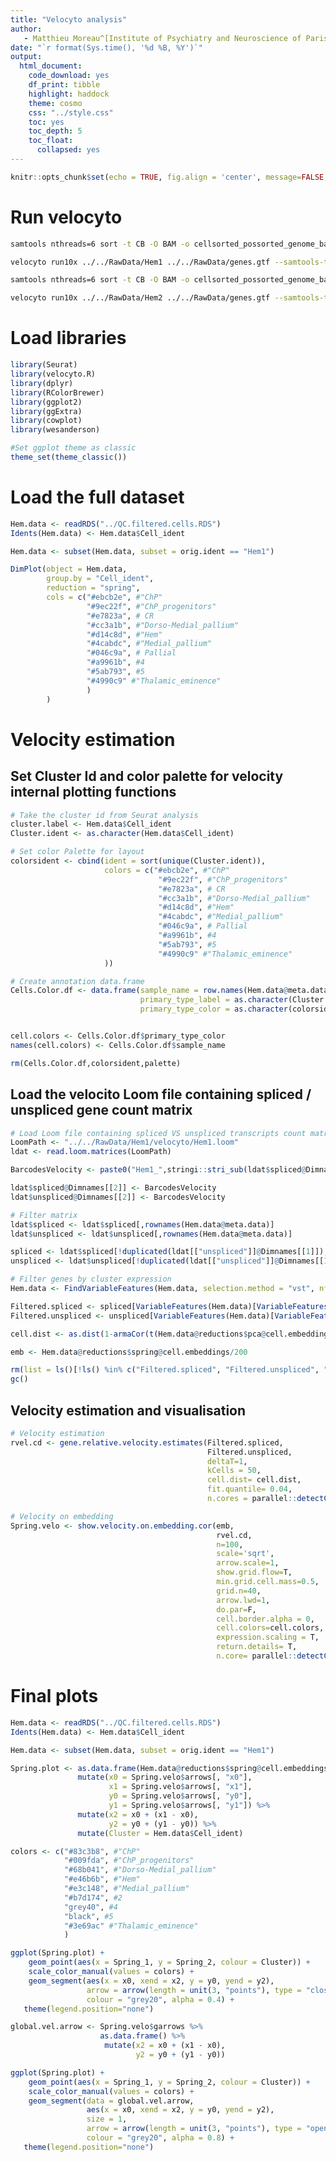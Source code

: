 ```yaml
---
title: "Velocyto analysis"
author:
   - Matthieu Moreau^[Institute of Psychiatry and Neuroscience of Paris, INSERM U1266, 75014, Paris, France, matthieu.moreau@inserm.fr] [![](https://orcid.org/sites/default/files/images/orcid_16x16.png)](https://orcid.org/0000-0002-2592-2373)
date: "`r format(Sys.time(), '%d %B, %Y')`"
output: 
  html_document: 
    code_download: yes
    df_print: tibble
    highlight: haddock
    theme: cosmo
    css: "../style.css"
    toc: yes
    toc_depth: 5
    toc_float:
      collapsed: yes
---
```


```r
knitr::opts_chunk$set(echo = TRUE, fig.align = 'center', message=FALSE, warning=FALSE, cache.lazy = FALSE)
```

# Run velocyto

```bash

samtools nthreads=6 sort -t CB -O BAM -o cellsorted_possorted_genome_bam.bam possorted_genome_bam.bam

velocyto run10x ../../RawData/Hem1 ../../RawData/genes.gtf --samtools-threads 6 --samtools-memory 1000 -vv
```

```bash

samtools nthreads=6 sort -t CB -O BAM -o cellsorted_possorted_genome_bam.bam possorted_genome_bam.bam

velocyto run10x ../../RawData/Hem2 ../../RawData/genes.gtf --samtools-threads 6 --samtools-memory 1000 -vv
```

# Load libraries

```r
library(Seurat)
library(velocyto.R)
library(dplyr)
library(RColorBrewer)
library(ggplot2)
library(ggExtra)
library(cowplot)
library(wesanderson)

#Set ggplot theme as classic
theme_set(theme_classic())
```

# Load the full dataset

```r
Hem.data <- readRDS("../QC.filtered.cells.RDS")
Idents(Hem.data) <- Hem.data$Cell_ident
```

```r
Hem.data <- subset(Hem.data, subset = orig.ident == "Hem1")
```

```r

DimPlot(object = Hem.data,
        group.by = "Cell_ident",
        reduction = "spring",
        cols = c("#ebcb2e", #"ChP"
                 "#9ec22f", #"ChP_progenitors"
                 "#e7823a", # CR
                 "#cc3a1b", #"Dorso-Medial_pallium" 
                 "#d14c8d", #"Hem" 
                 "#4cabdc", #"Medial_pallium"
                 "#046c9a", # Pallial
                 "#a9961b", #4
                 "#5ab793", #5
                 "#4990c9" #"Thalamic_eminence"
                 )
        )
```

# Velocity estimation

## Set Cluster Id and color palette for velocity internal plotting functions

```r
# Take the cluster id from Seurat analysis
cluster.label <- Hem.data$Cell_ident
Cluster.ident <- as.character(Hem.data$Cell_ident)

# Set color Palette for layout
colorsident <- cbind(ident = sort(unique(Cluster.ident)),
                     colors = c("#ebcb2e", #"ChP"
                                 "#9ec22f", #"ChP_progenitors"
                                 "#e7823a", # CR
                                 "#cc3a1b", #"Dorso-Medial_pallium" 
                                 "#d14c8d", #"Hem" 
                                 "#4cabdc", #"Medial_pallium"
                                 "#046c9a", # Pallial
                                 "#a9961b", #4
                                 "#5ab793", #5
                                 "#4990c9" #"Thalamic_eminence"
                     ))

# Create annotation data.frame
Cells.Color.df <- data.frame(sample_name = row.names(Hem.data@meta.data),
                             primary_type_label = as.character(Cluster.ident),
                             primary_type_color = as.character(colorsident[match(Cluster.ident, colorsident[,1]),2]))


cell.colors <- Cells.Color.df$primary_type_color
names(cell.colors) <- Cells.Color.df$sample_name

rm(Cells.Color.df,colorsident,palette)
```

## Load the velocito Loom file containing spliced / unspliced gene count matrix

```r
# Load Loom file containing spliced VS unspliced transcripts count matrices
LoomPath <- "../../RawData/Hem1/velocyto/Hem1.loom" 
ldat <- read.loom.matrices(LoomPath)
```

```r
BarcodesVelocity <- paste0("Hem1_",stringi::stri_sub(ldat$spliced@Dimnames[[2]],6,21))

ldat$spliced@Dimnames[[2]] <- BarcodesVelocity
ldat$unspliced@Dimnames[[2]] <- BarcodesVelocity

# Filter matrix
ldat$spliced <- ldat$spliced[,rownames(Hem.data@meta.data)]
ldat$unspliced <- ldat$unspliced[,rownames(Hem.data@meta.data)]

spliced <- ldat$spliced[!duplicated(ldat[["unspliced"]]@Dimnames[[1]]),]
unspliced <- ldat$unspliced[!duplicated(ldat[["unspliced"]]@Dimnames[[1]]),]
```

```r
# Filter genes by cluster expression
Hem.data <- FindVariableFeatures(Hem.data, selection.method = "vst", nfeatures = 2000)

Filtered.spliced <- spliced[VariableFeatures(Hem.data)[VariableFeatures(Hem.data) %in% rownames(spliced)],]
Filtered.unspliced <- unspliced[VariableFeatures(Hem.data)[VariableFeatures(Hem.data) %in% rownames(unspliced)],]

cell.dist <- as.dist(1-armaCor(t(Hem.data@reductions$pca@cell.embeddings[,1:10])))

emb <- Hem.data@reductions$spring@cell.embeddings/200
```


```r
rm(list = ls()[!ls() %in% c("Filtered.spliced", "Filtered.unspliced", "cell.dist", "emb", "cell.colors")])
gc()
```


## Velocity estimation and visualisation

```r
# Velocity estimation
rvel.cd <- gene.relative.velocity.estimates(Filtered.spliced,
                                            Filtered.unspliced,
                                            deltaT=1,
                                            kCells = 50,
                                            cell.dist= cell.dist,
                                            fit.quantile= 0.04,
                                            n.cores = parallel::detectCores() -2)
```

```r
# Velocity on embedding
Spring.velo <- show.velocity.on.embedding.cor(emb,
                                              rvel.cd,
                                              n=100,
                                              scale='sqrt',
                                              arrow.scale=1,
                                              show.grid.flow=T,
                                              min.grid.cell.mass=0.5,
                                              grid.n=40,
                                              arrow.lwd=1,
                                              do.par=F,
                                              cell.border.alpha = 0,
                                              cell.colors=cell.colors,
                                              expression.scaling = T,
                                              return.details= T,
                                              n.core= parallel::detectCores() -2)
```

# Final plots

```r
Hem.data <- readRDS("../QC.filtered.cells.RDS")
Idents(Hem.data) <- Hem.data$Cell_ident
```

```r
Hem.data <- subset(Hem.data, subset = orig.ident == "Hem1")
```

```r
Spring.plot <- as.data.frame(Hem.data@reductions$spring@cell.embeddings/200) %>%
               mutate(x0 = Spring.velo$arrows[, "x0"],
                      x1 = Spring.velo$arrows[, "x1"],
                      y0 = Spring.velo$arrows[, "y0"],
                      y1 = Spring.velo$arrows[, "y1"]) %>%
               mutate(x2 = x0 + (x1 - x0),
                      y2 = y0 + (y1 - y0)) %>%
               mutate(Cluster = Hem.data$Cell_ident)

colors <- c("#83c3b8", #"ChP"
            "#009fda", #"ChP_progenitors"
            "#68b041", #"Dorso-Medial_pallium"
            "#e46b6b", #"Hem"
            "#e3c148", #"Medial_pallium"
            "#b7d174", #2
            "grey40", #4
            "black", #5
            "#3e69ac" #"Thalamic_eminence"
            )

ggplot(Spring.plot) +
    geom_point(aes(x = Spring_1, y = Spring_2, colour = Cluster)) +
    scale_color_manual(values = colors) +
    geom_segment(aes(x = x0, xend = x2, y = y0, yend = y2),
                 arrow = arrow(length = unit(3, "points"), type = "closed"),
                 colour = "grey20", alpha = 0.4) + 
   theme(legend.position="none")
```

```r
global.vel.arrow <- Spring.velo$garrows %>%
                    as.data.frame() %>%
                     mutate(x2 = x0 + (x1 - x0),
                            y2 = y0 + (y1 - y0))

ggplot(Spring.plot) +
    geom_point(aes(x = Spring_1, y = Spring_2, colour = Cluster)) +
    scale_color_manual(values = colors) +
    geom_segment(data = global.vel.arrow,
                 aes(x = x0, xend = x2, y = y0, yend = y2),
                 size = 1,
                 arrow = arrow(length = unit(3, "points"), type = "open"),
                 colour = "grey20", alpha = 0.8) + 
   theme(legend.position="none")
```

